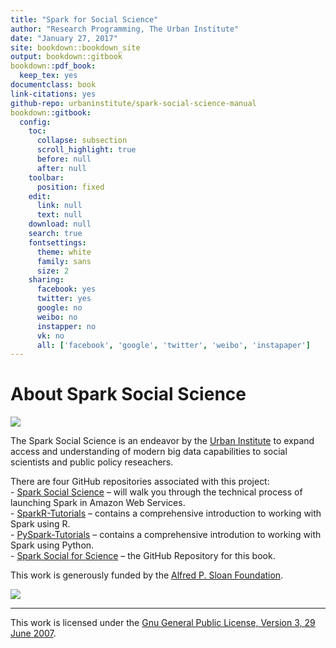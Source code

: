 ```yaml
--- 
title: "Spark for Social Science"
author: "Research Programming, The Urban Institute"
date: "January 27, 2017"
site: bookdown::bookdown_site
output: bookdown::gitbook
bookdown::pdf_book:
  keep_tex: yes
documentclass: book
link-citations: yes
github-repo: urbaninstitute/spark-social-science-manual
bookdown::gitbook:
  config:
    toc:
      collapse: subsection
      scroll_highlight: true
      before: null
      after: null
    toolbar:
      position: fixed
    edit:
      link: null
      text: null
    download: null
    search: true
    fontsettings:
      theme: white
      family: sans
      size: 2
    sharing:
      facebook: yes
      twitter: yes
      google: no
      weibo: no
      instapper: no
      vk: no
      all: ['facebook', 'google', 'twitter', 'weibo', 'instapaper']
---
```


# About Spark Social Science {-}

![](images/urban.png)

The Spark Social Science is an endeavor by the [Urban Institute](http://www.urban.org/) to expand access and understanding of modern big data capabilities to social scientists and public policy reseachers.

There are four GitHub repositories associated with this project:  
- [Spark Social Science](https://github.com/UrbanInstitute/spark-social-science) -- will walk you through the technical process of launching Spark in Amazon Web Services.  
- [SparkR-Tutorials](https://github.com/UrbanInstitute/sparkr-tutorials) -- contains a comprehensive introduction to working with Spark using R.  
- [PySpark-Tutorials](https://github.com/UrbanInstitute/pyspark-tutorials) -- contains a comprehensive introdution to working with Spark using Python.  
- [Spark Social for Science](https://github.com/UrbanInstitute/spark-social-science-manual) -- the GitHub Repository for this book.  

This work is generously funded by the [Alfred P. Sloan Foundation](https://www.sloan.org).

![](images/sloan.png)

***

This work is licensed under the [Gnu General Public License, Version 3, 29 June 2007](https://github.com/UrbanInstitute/spark-social-science-manual/blob/master/License.md).

